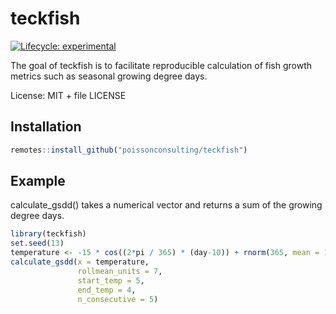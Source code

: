 
# teckfish

<!-- badges: start -->

[![Lifecycle: experimental](https://img.shields.io/badge/lifecycle-experimental-orange.svg)](https://lifecycle.r-lib.org/articles/stages.html#experimental)
<!-- badges: end -->

The goal of teckfish is to facilitate reproducible calculation of fish growth metrics such as seasonal growing degree days. 

License: MIT + file LICENSE

## Installation
```r
remotes::install_github("poissonconsulting/teckfish")
```


## Example

calculate_gsdd() takes a numerical vector and returns a sum of the growing degree days. 
```r
library(teckfish)
set.seed(13)
temperature <- -15 * cos((2*pi / 365) * (day-10)) + rnorm(365, mean = 10, sd = .5)
calculate_gsdd(x = temperature, 
               rollmean_units = 7,
               start_temp = 5, 
               end_temp = 4, 
               n_consecutive = 5)
```
